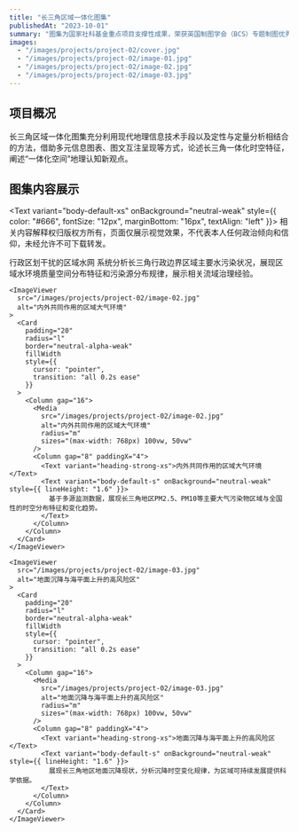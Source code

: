 ```yaml
---
title: "长三角区域一体化图集"
publishedAt: "2023-10-01"
summary: "图集为国家社科基金重点项目支撑性成果，荣获英国制图学会（BCS）专题制图优秀成果奖。作为团队成员参与到专题图绘制之中，主要完成水污染、大气污染、地面沉降等选题数据的收集、处理与可视化。"
images:
  - "/images/projects/project-02/cover.jpg"
  - "/images/projects/project-02/image-01.jpg"
  - "/images/projects/project-02/image-02.jpg"
  - "/images/projects/project-02/image-03.jpg"
---
```



## 项目概况

长三角区域一体化图集充分利用现代地理信息技术手段以及定性与定量分析相结合的方法，借助多元信息图表、图文互注呈现等方式，论述长三角一体化时空特征，阐述“一体化空间”地理认知新观点。

## 图集内容展示

<Text variant="body-default-xs" onBackground="neutral-weak" style={{ color: "#666", fontSize: "12px", marginBottom: "16px", textAlign: "left" }}>
  相关内容解释权归版权方所有，页面仅展示视觉效果，不代表本人任何政治倾向和信仰，未经允许不可下载转发。
</Text>

<Column gap="32" marginBottom="40">
  <Grid columns="2" gap="32" s={{ columns: "1" }}>
    <ImageViewer 
      src="/images/projects/project-02/image-01.jpg"
      alt="行政区划干扰的区域水网"
    >
      <Card 
        padding="20" 
        radius="l" 
        border="neutral-alpha-weak" 
        fillWidth
        style={{ 
          cursor: "pointer",
          transition: "all 0.2s ease"
        }}
      >
        <Column gap="16">
          <Media 
            src="/images/projects/project-02/image-01.jpg" 
            alt="行政区划干扰的区域水网" 
            radius="m" 
            sizes="(max-width: 768px) 100vw, 50vw"
          />
          <Column gap="8" paddingX="4">
            <Text variant="heading-strong-xs">行政区划干扰的区域水网</Text>
            <Text variant="body-default-s" onBackground="neutral-weak" style={{ lineHeight: "1.6" }}>
              系统分析长三角行政边界区域主要水污染状况，展现区域水环境质量空间分布特征和污染源分布规律，展示相关流域治理经验。
            </Text>
          </Column>
        </Column>
      </Card>
    </ImageViewer>

    <ImageViewer 
      src="/images/projects/project-02/image-02.jpg"
      alt="内外共同作用的区域大气环境"
    >
      <Card 
        padding="20" 
        radius="l" 
        border="neutral-alpha-weak" 
        fillWidth
        style={{ 
          cursor: "pointer",
          transition: "all 0.2s ease"
        }}
      >
        <Column gap="16">
          <Media 
            src="/images/projects/project-02/image-02.jpg" 
            alt="内外共同作用的区域大气环境" 
            radius="m" 
            sizes="(max-width: 768px) 100vw, 50vw"
          />
          <Column gap="8" paddingX="4">
            <Text variant="heading-strong-xs">内外共同作用的区域大气环境</Text>
            <Text variant="body-default-s" onBackground="neutral-weak" style={{ lineHeight: "1.6" }}>
              基于多源监测数据，展现长三角地区PM2.5、PM10等主要大气污染物区域与全国性的时空分布特征和变化趋势。
            </Text>
          </Column>
        </Column>
      </Card>
    </ImageViewer>

    <ImageViewer 
      src="/images/projects/project-02/image-03.jpg"
      alt="地面沉降与海平面上升的高风险区"
    >
      <Card 
        padding="20" 
        radius="l" 
        border="neutral-alpha-weak" 
        fillWidth
        style={{ 
          cursor: "pointer",
          transition: "all 0.2s ease"
        }}
      >
        <Column gap="16">
          <Media 
            src="/images/projects/project-02/image-03.jpg" 
            alt="地面沉降与海平面上升的高风险区" 
            radius="m" 
            sizes="(max-width: 768px) 100vw, 50vw"
          />
          <Column gap="8" paddingX="4">
            <Text variant="heading-strong-xs">地面沉降与海平面上升的高风险区</Text>
            <Text variant="body-default-s" onBackground="neutral-weak" style={{ lineHeight: "1.6" }}>
              展现长三角地区地面沉降现状，分析沉降时空变化规律，为区域可持续发展提供科学依据。
            </Text>
          </Column>
        </Column>
      </Card>
    </ImageViewer>
  </Grid>
</Column>


